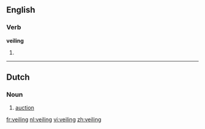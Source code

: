 ==English==

===Verb===
'''veiling'''

#{{present participle of|[[veil]]}}

----

==Dutch==
{{wikipedia|lang=nl}}

===Noun===
{{nl-noun|g=f|veilingen|dim=*}}
# [[auction]]

[[fr:veiling]]
[[nl:veiling]]
[[vi:veiling]]
[[zh:veiling]]